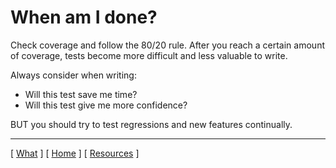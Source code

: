 # When am I done?

Check coverage and follow the 80/20 rule. After you reach a certain amount of coverage, tests become more difficult and less valuable to write.

Always consider when writing:

- Will this test save me time?
- Will this test give me more confidence?

BUT you should try to test regressions and new features continually.

---

[ [What](/what) ] [ [Home](/) ] [ [Resources](/resources) ]

